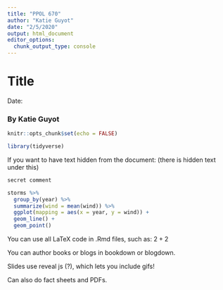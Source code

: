 ```yaml
---
title: "PPOL 670"
author: "Katie Guyot"
date: "2/5/2020"
output: html_document
editor_options: 
  chunk_output_type: console
---
```


# Title

Date:

### By Katie Guyot


```r
knitr::opts_chunk$set(echo = FALSE)
```

```r
library(tidyverse)
```

If you want to have text hidden from the document:
(there is hidden text under this)

```r
secret comment
```

```r
storms %>%
  group_by(year) %>%
  summarize(wind = mean(wind)) %>%
  ggplot(mapping = aes(x = year, y = wind)) +
  geom_line() +
  geom_point()
```

You can use all LaTeX code in .Rmd files, such as:
\newpage 
$2+2$

You can author books or blogs in bookdown or blogdown.

Slides use reveal js (?), which lets you include gifs!

Can also do fact sheets and PDFs.
